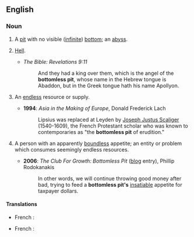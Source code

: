 ==English==
{{wikipedia}}

===Noun===
{{en-noun}}

# A [[pit]] with no visible ([[infinite]]) [[bottom]]; an [[abyss]].
# {{context|biblical|lang=en}} [[hell|Hell]].
#* ''The Bible: Revelations 9:11''
#*: And they had a king over them, which is the angel of the '''bottomless pit''', whose name in the Hebrew tongue is Abaddon, but in the Greek tongue hath his name Apollyon.
# {{context|figuratively|lang=en}} An [[endless]] resource or supply.
#* '''1994''': ''Asia in the Making of Europe'', Donald Frederick Lach
#*: Lipsius was replaced at Leyden by [[w:Joseph Justus Scaliger|Joseph Justus Scaliger]] (1540-1609), the French Protestant scholar who was known to contemporaries as "the '''bottomless pit''' of erudition."
# {{context|figuratively|lang=en}} A person with an apparently [[boundless]] appetite; an entity or problem which consumes seemingly endless resources.
#* '''2006''': ''The Club For Growth: Bottomless Pit'' ([[blog]] entry), Phillip Rodokanakis
#*: In other words, we will continue throwing good money after bad, trying to feed a '''bottomless pit's''' [[insatiable]] appetite for taxpayer dollars.

====Translations====
{{trans-top|Hell}}
*French : {{t+|fr|abîme|m}}
{{trans-mid}}
{{trans-bottom}}
{{trans-top|endless resource or supply}}
*French : {{t+|fr|abîme|m}}
{{trans-mid}}
{{trans-bottom}}